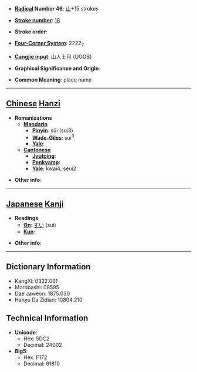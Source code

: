 * '''[[Wiktionary:Chinese radical index| Radical]] Number 46''': [[Wiktionary:Chinese radical index 山|山]]+15 strokes

* '''[[Wiktionary:Chinese total strokes index|Stroke number]]''': [[Wiktionary:Chinese total strokes index 18|18]]

* '''Stroke order''': 

* '''[[Wiktionary:Chinese four corner index|Four-Corner System]]''': 2222<sub>7</sub>

* '''[[Wiktionary:Chinese Cangjie index|Cangjie input]]''': 山人土月 (UOGB)

* '''Graphical Significance and Origin''': 

* '''Common Meaning''': place name

----

== [[Chinese]] [[Hanzi]] ==

* '''Romanizations'''
** '''[[Mandarin]]'''
*** '''[[Pinyin]]''': sǔi (sui3)
*** '''[[Wade-Giles]]''': sui<sup>3</sup>
*** '''[[Yale]]''': 
** '''[[Cantonese]]'''
*** '''[[Jyutping]]''':
*** '''[[Penkyamp]]''': 
*** '''[[Yale]]''': kwai4, seui2

* '''Other info''': 

----

== [[Japanese]] [[Kanji]] ==

* '''Readings'''
** '''[[On]]''': [[すい]] (sui)
** '''[[Kun]]''': 

* '''Other info''':  

----

== Dictionary Information ==

* KangXi: 0322.061
* Morobashi: 08595
* Dae Jaweon: 1875.030
* Hanyu Da Zidian: 10804.210

== Technical Information ==

* '''Unicode''':
** Hex: 5DC2
** Decimal: 24002
* '''Big5''':
** Hex: F172
** Decimal: 61810